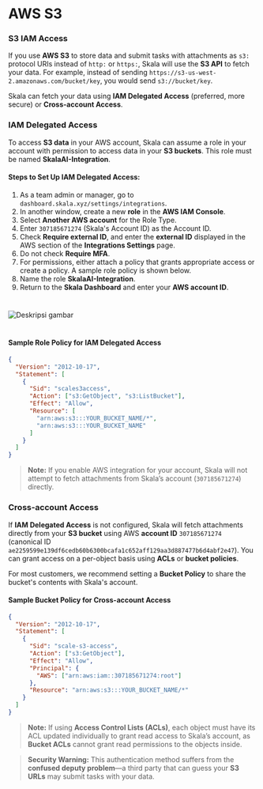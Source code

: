 # AWS S3

### S3 IAM Access

If you use **AWS S3** to store data and submit tasks with attachments as `s3:` protocol URIs instead of `http:` or `https:`, Skala will use the **S3 API** to fetch your data. For example, instead of sending `https://s3-us-west-2.amazonaws.com/bucket/key`, you would send `s3://bucket/key`.

Skala can fetch your data using **IAM Delegated Access** (preferred, more secure) or **Cross-account Access**.

### IAM Delegated Access

To access **S3 data** in your AWS account, Skala can assume a role in your account with permission to access data in your **S3 buckets**. This role must be named **SkalaAI-Integration**.

#### Steps to Set Up IAM Delegated Access:

1. As a team admin or manager, go to `dashboard.skala.xyz/settings/integrations`.
2. In another window, create a new **role** in the **AWS IAM Console**.
3. Select **Another AWS account** for the Role Type.
4. Enter `307185671274` (Skala's Account ID) as the Account ID.
5. Check **Require external ID**, and enter the **external ID** displayed in the AWS section of the **Integrations Settings** page.
6. Do not check **Require MFA**.
7. For permissions, either attach a policy that grants appropriate access or create a policy. A sample role policy is shown below.
8. Name the role **SkalaAI-Integration**.
9. Return to the **Skala Dashboard** and enter your **AWS account ID**.

#

![Deskripsi gambar](/img/5934b04-aws_integration.webp)

#

#### Sample Role Policy for IAM Delegated Access

```json
{
  "Version": "2012-10-17",
  "Statement": [
    {
      "Sid": "scales3access",
      "Action": ["s3:GetObject", "s3:ListBucket"],
      "Effect": "Allow",
      "Resource": [
        "arn:aws:s3:::YOUR_BUCKET_NAME/*",
        "arn:aws:s3:::YOUR_BUCKET_NAME"
      ]
    }
  ]
}
```

> **Note:** If you enable AWS integration for your account, Skala will not attempt to fetch attachments from Skala’s account (`307185671274`) directly.

### Cross-account Access

If **IAM Delegated Access** is not configured, Skala will fetch attachments directly from your **S3 bucket** using AWS **account ID** `307185671274` (canonical ID `ae2259599e139df6cedb60b6300bcafa1c652aff129aa3d887477b6d4abf2e47`). You can grant access on a per-object basis using **ACLs** or **bucket policies**.

For most customers, we recommend setting a **Bucket Policy** to share the bucket's contents with Skala's account.

#### Sample Bucket Policy for Cross-account Access

```json
{
  "Version": "2012-10-17",
  "Statement": [
    {
      "Sid": "scale-s3-access",
      "Action": ["s3:GetObject"],
      "Effect": "Allow",
      "Principal": {
        "AWS": ["arn:aws:iam::307185671274:root"]
      },
      "Resource": "arn:aws:s3:::YOUR_BUCKET_NAME/*"
    }
  ]
}
```

> **Note:** If using **Access Control Lists (ACLs)**, each object must have its ACL updated individually to grant read access to Skala’s account, as **Bucket ACLs** cannot grant read permissions to the objects inside.

> **Security Warning:** This authentication method suffers from the **confused deputy problem**—a third party that can guess your **S3 URLs** may submit tasks with your data.
